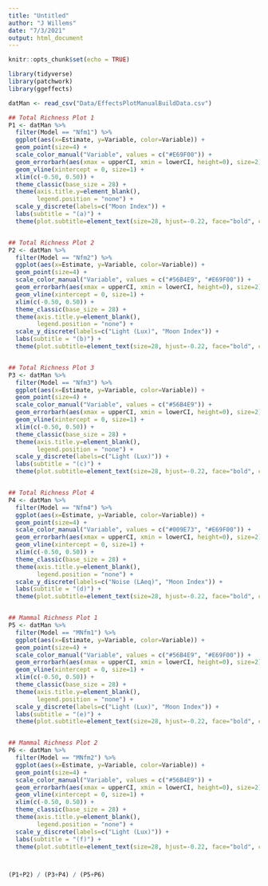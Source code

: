 ```yaml
---
title: "Untitled"
author: "J Willems"
date: "7/3/2021"
output: html_document
---
```


```r
knitr::opts_chunk$set(echo = TRUE)
```

```r
library(tidyverse)
library(patchwork)
library(ggeffects)
```

```r
datMan <- read_csv("Data/EffectsPlotManualBuildData.csv")
```


```r
## Total Richness Plot 1 
P1 <- datMan %>% 
  filter(Model == "Nfm1") %>% 
  ggplot(aes(x=Estimate, y=Variable, color=Variable)) + 
  geom_point(size=4) +
  scale_color_manual("Variable", values = c("#E69F00")) +
  geom_errorbarh(aes(xmax = upperCI, xmin = lowerCI, height=0), size=2) +
  geom_vline(xintercept = 0, size=1) +
  xlim(c(-0.50, 0.50)) +
  theme_classic(base_size = 28) +
  theme(axis.title.y=element_blank(),
        legend.position = "none") +
  scale_y_discrete(labels=c("Moon Index")) +
  labs(subtitle = "(a)") +
  theme(plot.subtitle=element_text(size=28, hjust=-0.22, face="bold", color="black"))


## Total Richness Plot 2
P2 <- datMan %>% 
  filter(Model == "Nfm2") %>% 
  ggplot(aes(x=Estimate, y=Variable, color=Variable)) + 
  geom_point(size=4) +
  scale_color_manual("Variable", values = c("#56B4E9", "#E69F00")) +
  geom_errorbarh(aes(xmax = upperCI, xmin = lowerCI, height=0), size=2) +
  geom_vline(xintercept = 0, size=1) +
  xlim(c(-0.50, 0.50)) +
  theme_classic(base_size = 28) +
  theme(axis.title.y=element_blank(),
        legend.position = "none") +
  scale_y_discrete(labels=c("Light (Lux)", "Moon Index")) +
  labs(subtitle = "(b)") +
  theme(plot.subtitle=element_text(size=28, hjust=-0.22, face="bold", color="black"))


## Total Richness Plot 3
P3 <- datMan %>% 
  filter(Model == "Nfm3") %>% 
  ggplot(aes(x=Estimate, y=Variable, color=Variable)) + 
  geom_point(size=4) +
  scale_color_manual("Variable", values = c("#56B4E9")) +
  geom_errorbarh(aes(xmax = upperCI, xmin = lowerCI, height=0), size=2) +
  geom_vline(xintercept = 0, size=1) +
  xlim(c(-0.50, 0.50)) +
  theme_classic(base_size = 28) +
  theme(axis.title.y=element_blank(),
        legend.position = "none") +
  scale_y_discrete(labels=c("Light (Lux)")) +
  labs(subtitle = "(c)") +
  theme(plot.subtitle=element_text(size=28, hjust=-0.22, face="bold", color="black"))


## Total Richness Plot 4
P4 <- datMan %>% 
  filter(Model == "Nfm4") %>% 
  ggplot(aes(x=Estimate, y=Variable, color=Variable)) + 
  geom_point(size=4) +
  scale_color_manual("Variable", values = c("#009E73", "#E69F00")) +
  geom_errorbarh(aes(xmax = upperCI, xmin = lowerCI, height=0), size=2) +
  geom_vline(xintercept = 0, size=1) +
  xlim(c(-0.50, 0.50)) +
  theme_classic(base_size = 28) +
  theme(axis.title.y=element_blank(),
        legend.position = "none") +
  scale_y_discrete(labels=c("Noise (LAeq)", "Moon Index")) +
  labs(subtitle = "(d)") +
  theme(plot.subtitle=element_text(size=28, hjust=-0.22, face="bold", color="black"))


## Mammal Richness Plot 1
P5 <- datMan %>% 
  filter(Model == "MNfm1") %>% 
  ggplot(aes(x=Estimate, y=Variable, color=Variable)) + 
  geom_point(size=4) +
  scale_color_manual("Variable", values = c("#56B4E9", "#E69F00")) +
  geom_errorbarh(aes(xmax = upperCI, xmin = lowerCI, height=0), size=2) +
  geom_vline(xintercept = 0, size=1) +
  xlim(c(-0.50, 0.50)) +
  theme_classic(base_size = 28) +
  theme(axis.title.y=element_blank(),
        legend.position = "none") +
  scale_y_discrete(labels=c("Light (Lux)", "Moon Index")) +
  labs(subtitle = "(e)") +
  theme(plot.subtitle=element_text(size=28, hjust=-0.22, face="bold", color="black"))


## Mammal Richness Plot 2
P6 <- datMan %>% 
  filter(Model == "MNfm2") %>% 
  ggplot(aes(x=Estimate, y=Variable, color=Variable)) + 
  geom_point(size=4) +
  scale_color_manual("Variable", values = c("#56B4E9")) +
  geom_errorbarh(aes(xmax = upperCI, xmin = lowerCI, height=0), size=2) +
  geom_vline(xintercept = 0, size=1) +
  xlim(c(-0.50, 0.50)) +
  theme_classic(base_size = 28) +
  theme(axis.title.y=element_blank(),
        legend.position = "none") +
  scale_y_discrete(labels=c("Light (Lux)")) +
  labs(subtitle = "(f)") +
  theme(plot.subtitle=element_text(size=28, hjust=-0.22, face="bold", color="black"))



(P1+P2) / (P3+P4) / (P5+P6)
```

